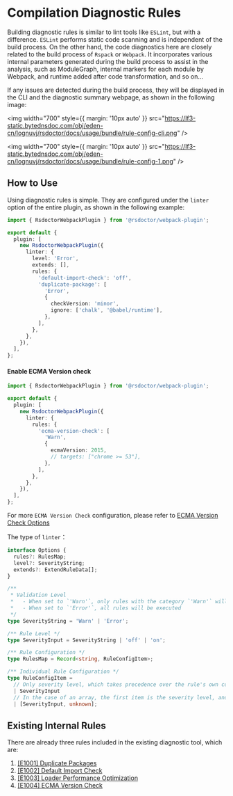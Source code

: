 # Compilation Diagnostic Rules

Building diagnostic rules is similar to lint tools like `ESLint`, but with a difference. `ESLint` performs static code scanning and is independent of the build process. On the other hand, the code diagnostics here are closely related to the build process of `Rspack` or `Webpack`. It incorporates various internal parameters generated during the build process to assist in the analysis, such as ModuleGraph, internal markers for each module by Webpack, and runtime added after code transformation, and so on...

If any issues are detected during the build process, they will be displayed in the CLI and the diagnostic summary webpage, as shown in the following image:

<img
  width="700"
  style={{ margin: '10px auto' }}
  src="https://lf3-static.bytednsdoc.com/obj/eden-cn/lognuvj/rsdoctor/docs/usage/bundle/rule-config-cli.png"
/>

<img
  width="700"
  style={{ margin: '10px auto' }}
  src="https://lf3-static.bytednsdoc.com/obj/eden-cn/lognuvj/rsdoctor/docs/usage/bundle/rule-config-1.png"
/>

## How to Use

Using diagnostic rules is simple. They are configured under the `linter` option of the entire plugin, as shown in the following example:

```ts
import { RsdoctorWebpackPlugin } from '@rsdoctor/webpack-plugin';

export default {
  plugin: [
    new RsdoctorWebpackPlugin({
      linter: {
        level: 'Error',
        extends: [],
        rules: {
          'default-import-check': 'off',
          'duplicate-package': [
            'Error',
            {
              checkVersion: 'minor',
              ignore: ['chalk', '@babel/runtime'],
            },
          ],
        },
      },
    }),
  ],
};
```

#### Enable ECMA Version check

```ts
import { RsdoctorWebpackPlugin } from '@rsdoctor/webpack-plugin';

export default {
  plugin: [
    new RsdoctorWebpackPlugin({
      linter: {
        rules: {
          'ecma-version-check': [
            'Warn',
            {
              ecmaVersion: 2015,
              // targets: ["chrome >= 53"],
            },
          ],
        },
      },
    }),
  ],
};
```

For more `ECMA Version Check` configuration, please refer to [ECMA Version Check Options](https://github.com/rspack-contrib/rsbuild-plugin-check-syntax?tab=readme-ov-file#options)

The type of `linter`：

```ts
interface Options {
  rules?: RulesMap;
  level?: SeverityString;
  extends?: ExtendRuleData[];
}

/**
 * Validation Level
 *   - When set to `'Warn'`, only rules with the category `'Warn'` will be executed
 *   - When set to `'Error'`, all rules will be executed
 */
type SeverityString = 'Warn' | 'Error';

/** Rule Level */
type SeverityInput = SeverityString | 'off' | 'on';

/** Rule Configuration */
type RulesMap = Record<string, RuleConfigItem>;

/** Individual Rule Configuration */
type RuleConfigItem =
  // Only severity level, which takes precedence over the rule's own configuration
  | SeverityInput
  // In the case of an array, the first item is the severity level, and the second item is the rule configuration
  | [SeverityInput, unknown];
```

## Existing Internal Rules

There are already three rules included in the existing diagnostic tool, which are:

1. [[E1001] Duplicate Packages](./bundle-alerts#%E9%87%8D%E5%A4%8D%E7%AC%AC%E4%B8%89%E6%96%B9%E5%8C%85)
2. [[E1002] Default Import Check](../more/rules)
3. [[E1003] Loader Performance Optimization](../more/rules)
4. [[E1004] ECMA Version Check](../more/rules)
